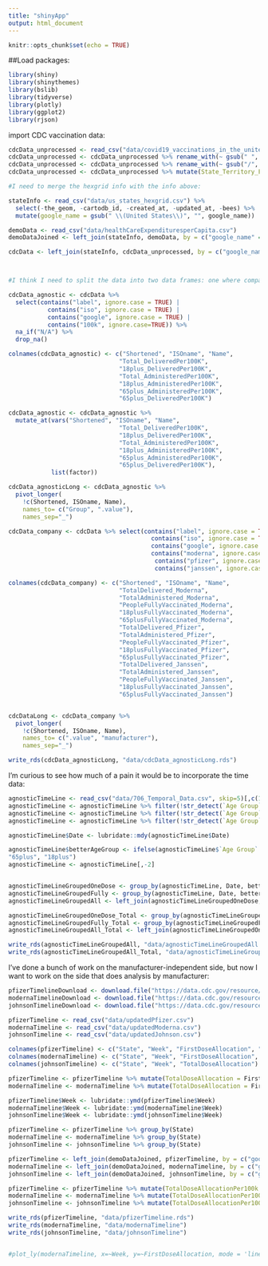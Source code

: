 ```yaml
---
title: "shinyApp"
output: html_document
---
```


```r
knitr::opts_chunk$set(echo = TRUE)
```

##Load packages:
```r
library(shiny)
library(shinythemes)
library(bslib)
library(tidyverse)
library(plotly)
library(ggplot2)
library(rjson)
```

import CDC vaccination data:

```r

cdcData_unprocessed <- read_csv("data/covid19_vaccinations_in_the_united_states.csv", skip = 2) 
cdcData_unprocessed <- cdcData_unprocessed %>% rename_with(~ gsub(" ", "_", names(cdcData_unprocessed)))
cdcData_unprocessed <- cdcData_unprocessed %>% rename_with(~ gsub("/", "_", names(cdcData_unprocessed)))
cdcData_unprocessed <- cdcData_unprocessed %>% mutate(State_Territory_Federal_Entity = gsub(" State", "", State_Territory_Federal_Entity))

#I need to merge the hexgrid info with the info above:

stateInfo <- read_csv("data/us_states_hexgrid.csv") %>% 
  select(-the_geom, -cartodb_id, -created_at, -updated_at, -bees) %>%
  mutate(google_name = gsub(" \\(United States\\)", "", google_name))

demoData <- read_csv("data/healthCareExpendituresperCapita.csv")
demoDataJoined <- left_join(stateInfo, demoData, by = c("google_name" = "Location"))

cdcData <- left_join(stateInfo, cdcData_unprocessed, by = c("google_name" = "State_Territory_Federal_Entity"))



#I think I need to split the data into two data frames: one where company is a variable, and one where it is not:

cdcData_agnostic <- cdcData %>% 
  select(contains("label", ignore.case = TRUE) |
           contains("iso", ignore.case = TRUE) |
           contains("google", ignore.case = TRUE) |
           contains("100k", ignore.case=TRUE)) %>%
  na_if("N/A") %>% 
  drop_na()

colnames(cdcData_agnostic) <- c("Shortened", "ISOname", "Name",
                               "Total_DeliveredPer100K", 
                               "18plus_DeliveredPer100K", 
                               "Total_AdministeredPer100K", 
                               "18plus_AdministeredPer100K", 
                               "65plus_AdministeredPer100K",
                               "65plus_DeliveredPer100K")

cdcData_agnostic <- cdcData_agnostic %>%
  mutate_at(vars("Shortened", "ISOname", "Name",
                               "Total_DeliveredPer100K", 
                               "18plus_DeliveredPer100K", 
                               "Total_AdministeredPer100K", 
                               "18plus_AdministeredPer100K", 
                               "65plus_AdministeredPer100K",
                               "65plus_DeliveredPer100K"), 
            list(factor))

cdcData_agnosticLong <- cdcData_agnostic %>%
  pivot_longer(
    !c(Shortened, ISOname, Name),
    names_to= c("Group", ".value"),
    names_sep="_")

cdcData_company <- cdcData %>% select(contains("label", ignore.case = TRUE) |
                                        contains("iso", ignore.case = TRUE) |
                                        contains("google", ignore.case = TRUE) |
                                        contains("moderna", ignore.case=TRUE) | 
                                         contains("pfizer", ignore.case=TRUE) | 
                                         contains("janssen", ignore.case=TRUE))

colnames(cdcData_company) <- c("Shortened", "ISOname", "Name",
                               "TotalDelivered_Moderna", 
                               "TotalAdministered_Moderna", 
                               "PeopleFullyVaccinated_Moderna", 
                               "18plusFullyVaccinated_Moderna", 
                               "65plusFullyVaccinated_Moderna",
                               "TotalDelivered_Pfizer", 
                               "TotalAdministered_Pfizer", 
                               "PeopleFullyVaccinated_Pfizer", 
                               "18plusFullyVaccinated_Pfizer", 
                               "65plusFullyVaccinated_Pfizer",
                               "TotalDelivered_Janssen", 
                               "TotalAdministered_Janssen", 
                               "PeopleFullyVaccinated_Janssen", 
                               "18plusFullyVaccinated_Janssen", 
                               "65plusFullyVaccinated_Janssen")


cdcDataLong <- cdcData_company %>%
  pivot_longer(
    !c(Shortened, ISOname, Name),
    names_to= c(".value", "manufacturer"),
    names_sep="_")

write_rds(cdcData_agnosticLong, "data/cdcData_agnosticLong.rds")

```

I'm curious to see how much of a pain it would be to incorporate the time data:

```r

agnosticTimeLine <- read_csv("data/706_Temporal_Data.csv", skip=5)[,c(1,2,5,6)]
agnosticTimeLine <- agnosticTimeLine %>% filter(!str_detect(`Age Group`, "unknown"))
agnosticTimeLine <- agnosticTimeLine %>% filter(!str_detect(`Age Group`, "Ages_<18yrs"))
agnosticTimeLine <- agnosticTimeLine %>% filter(!str_detect(`Age Group`, "Age_known"))

agnosticTimeLine$Date <- lubridate::mdy(agnosticTimeLine$Date)

agnosticTimeLine$betterAgeGroup <- ifelse(agnosticTimeLine$`Age Group` == "Ages_75+_yrs" | agnosticTimeLine$`Age Group` == "Ages_65-74_yrs",
"65plus", "18plus") 
agnosticTimeLine <- agnosticTimeLine[,-2]


agnosticTimeLineGroupedOneDose <- group_by(agnosticTimeLine, Date, betterAgeGroup) %>% summarise(`Percent of age group with at least one dose` = mean(`Percent of age group with at least one dose`))
agnosticTimeLineGroupedFully <- group_by(agnosticTimeLine, Date, betterAgeGroup) %>% summarise(`Percent of age group fully vaccinated` = mean(`Percent of age group fully vaccinated`))
agnosticTimeLineGroupedAll <- left_join(agnosticTimeLineGroupedOneDose, agnosticTimeLineGroupedFully)

agnosticTimeLineGroupedOneDose_Total <- group_by(agnosticTimeLineGroupedOneDose, Date) %>% summarise(`Percent of age group with at least one dose` = mean(`Percent of age group with at least one dose`))
agnosticTimeLineGroupedFully_Total <- group_by(agnosticTimeLineGroupedFully, Date) %>% summarise(`Percent of age group fully vaccinated` = mean(`Percent of age group fully vaccinated`))
agnosticTimeLineGroupedAll_Total <- left_join(agnosticTimeLineGroupedOneDose_Total, agnosticTimeLineGroupedFully_Total)

write_rds(agnosticTimeLineGroupedAll, "data/agnosticTimeLineGroupedAll.rds")
write_rds(agnosticTimeLineGroupedAll_Total, "data/agnosticTimeLineGroupedAll_Total.rds")

```

I've done a bunch of work on the manufacturer-independent side, but now I want to work on the side that does analysis by manufacturer:

```r

pfizerTimelineDownload <- download.file("https://data.cdc.gov/resource/saz5-9hgg.csv", "data/updatedPfizer.csv")
modernaTimelineDownload <- download.file("https://data.cdc.gov/resource/b7pe-5nws.csv", "data/updatedModerna.csv")
johnsonTimelineDownload <- download.file("https://data.cdc.gov/resource/w9zu-fywh.csv", "data/updatedJohnson.csv")

pfizerTimeline <- read_csv("data/updatedPfizer.csv")
modernaTimeline <- read_csv("data/updatedModerna.csv")
johnsonTimeline <- read_csv("data/updatedJohnson.csv")

colnames(pfizerTimeline) <- c("State", "Week", "FirstDoseAllocation", "SecondDoseAllocation")
colnames(modernaTimeline) <- c("State", "Week", "FirstDoseAllocation", "SecondDoseAllocation")
colnames(johnsonTimeline) <- c("State", "Week", "TotalDoseAllocation")

pfizerTimeline <- pfizerTimeline %>% mutate(TotalDoseAllocation = FirstDoseAllocation + SecondDoseAllocation)
modernaTimeline <- modernaTimeline %>% mutate(TotalDoseAllocation = FirstDoseAllocation + SecondDoseAllocation)

pfizerTimeline$Week <- lubridate::ymd(pfizerTimeline$Week)
modernaTimeline$Week <- lubridate::ymd(modernaTimeline$Week)
johnsonTimeline$Week <- lubridate::ymd(johnsonTimeline$Week)

pfizerTimeline <- pfizerTimeline %>% group_by(State)
modernaTimeline <- modernaTimeline %>% group_by(State)
johnsonTimeline <- johnsonTimeline %>% group_by(State)

pfizerTimeline <- left_join(demoDataJoined, pfizerTimeline, by = c("google_name" = "State"))
modernaTimeline <- left_join(demoDataJoined, modernaTimeline, by = c("google_name" = "State"))
johnsonTimeline <- left_join(demoDataJoined, johnsonTimeline, by = c("google_name" = "State"))

pfizerTimeline <- pfizerTimeline %>% mutate(TotalDoseAllocationPer100k = TotalDoseAllocation/(PopulationEstimate/100000))
modernaTimeline <- modernaTimeline %>% mutate(TotalDoseAllocationPer100k = TotalDoseAllocation/(PopulationEstimate/100000))
johnsonTimeline <- johnsonTimeline %>% mutate(TotalDoseAllocationPer100k = TotalDoseAllocation/(PopulationEstimate/100000))

write_rds(pfizerTimeline, "data/pfizerTimeline.rds")
write_rds(modernaTimeline, "data/modernaTimeline")
write_rds(johnsonTimeline, "data/johnsonTimeline")


#plot_ly(modernaTimeline, x=~Week, y=~FirstDoseAllocation, mode = 'lines+markers')
```

